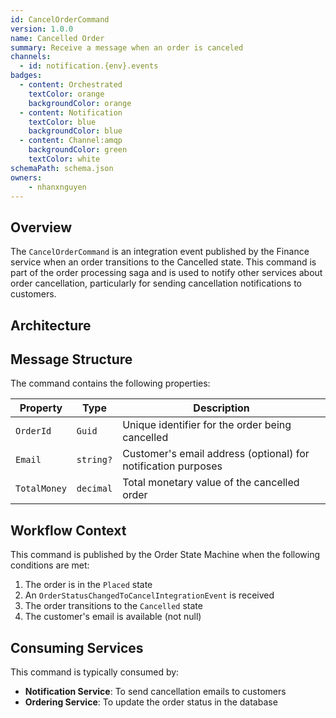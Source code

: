 ```yaml
---
id: CancelOrderCommand
version: 1.0.0
name: Cancelled Order
summary: Receive a message when an order is canceled
channels:
  - id: notification.{env}.events
badges:
  - content: Orchestrated
    textColor: orange
    backgroundColor: orange
  - content: Notification
    textColor: blue
    backgroundColor: blue
  - content: Channel:amqp
    backgroundColor: green
    textColor: white
schemaPath: schema.json
owners:
    - nhanxnguyen
---
```


## Overview

The `CancelOrderCommand` is an integration event published by the Finance service when an order transitions to the Cancelled state. This command is part of the order processing saga and is used to notify other services about order cancellation, particularly for sending cancellation notifications to customers.

## Architecture

<NodeGraph />

## Message Structure

The command contains the following properties:

| Property | Type | Description |
|----------|------|-------------|
| `OrderId` | `Guid` | Unique identifier for the order being cancelled |
| `Email` | `string?` | Customer's email address (optional) for notification purposes |
| `TotalMoney` | `decimal` | Total monetary value of the cancelled order |

## Workflow Context

This command is published by the Order State Machine when the following conditions are met:

1. The order is in the `Placed` state
2. An `OrderStatusChangedToCancelIntegrationEvent` is received
3. The order transitions to the `Cancelled` state
4. The customer's email is available (not null)

## Consuming Services

This command is typically consumed by:

- **Notification Service**: To send cancellation emails to customers
- **Ordering Service**: To update the order status in the database
